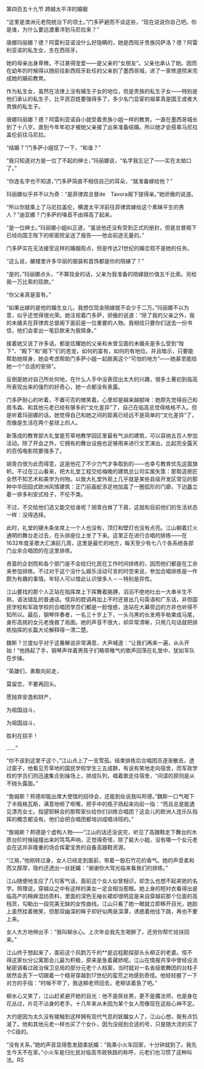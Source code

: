 

第四百五十九节 跨越太平洋的婚姻

“这里是澳洲元老院统治下的领土。”门多萨避而不谈这些，“现在说说你自己吧。你是谁，为什么要远渡重洋到马尼拉来？”

唐娜玛丽娜？德？阿雷利亚诺没什么好隐瞒的，她是西班牙贵族冈萨洛？德？阿雷利亚诺的私生女，生在西班牙。

她的母亲出身卑微，不过甚得宠爱――是父亲的“女朋友”。父亲也承认了她。因而在幼年的时候得以随前往新西班牙赴任的父亲到了墨西哥城，进了一家修道院来完成她的婚前教育。

作为私生女，虽然在法律上没有婚生子女的地位，但是贵族的私生子女――特别是他们承认的私生子，比平民百姓要强得多了，多少名门显宦的祖辈真是国王或者大贵族的私生子。

唐娜玛丽娜？德？阿雷利亚诺自小就受着贵族小姐一样的教育。一直在墨西哥城长到了十八岁。直到今年年初才被她父亲接了出来准备结婚。所以她才会搭乘马尼拉盖伦前往马尼拉。

“结婚？”门多萨小姐怔了一下，“和谁？”

“我只知道对方是一位了不起的绅士，”玛丽娜说，“名字我忘记了――实在太拗口了。”

“你连名字也不知道，”门多萨简直不相信自己的耳朵，“就准备嫁给他？”

玛丽娜似乎并不以为奇：“是菲律宾总督de　Tavora阁下提得亲。”她骄傲的说道。

“所以你就乘上了马尼拉盖伦，横渡太平洋前往菲律宾嫁给这个素昧平生的男人？”迪亚娜？门多萨的嗓音不由得高了起来。

“是一位绅士。”玛丽娜小姐纠正道，“虽说他还没有受到正式的册封，但是总督阁下已经向国王陛下的枢密院呈送了报告――他会前途无量的。”

门多萨实在无法接受这样的婚姻观点，但是传达21世纪的婚恋观不是她的任务。

“这么说，艉楼里许多华丽的服装和首饰都是你的陪嫁了？”

“是的，”玛丽娜点头，“不算现金的话，父亲为我准备的陪嫁就价值五千比索。另给我一万比索的现款。”

“你父亲真是富有。”

“如果出嫁的是他的婚生女儿，我想仅现金陪嫁就不会少于二万。”玛丽娜不以为意，似乎还觉得很光荣。她注视着门多萨，骄傲的说道：“除了我的父亲之外，我的未婚夫在菲律宾总督阁下面前是一位重要的人物。我相信只要你们送去一份书信，他们会拿出一笔巨款来为我赎身。”

接着她又说了许多话，都是炫耀她的父亲和未曾见面的未婚夫是多么受到“陛下”、“殿下”和“阁下”们的恩宠，如何的富有，如何的有地位。并且暗示，只要能帮助她赎身，她会考虑帮助门多萨小姐一起脱离这个“可怕的地方”――她甚至能给她一个“合适的安排”。

反倒是她对自己所处何地，在什么人手中没表现出太大的兴趣，很多土著初到临高所表现出来的强烈的好奇心，她一点都没有表露。

门多萨耐心的听着，不置可否的微笑着。心里却是越来越腻味：她原先觉得自己和周韦森、和其他元老已经有够多的“文化差异”了，自己在临高总觉得格格不入。但是听着玛丽娜的话，她觉得自己和她之间的距离已经远不是简单的“文化差异”了，而像是生活在两个星球上的人。

新落成的教育部大礼堂是芳草地教学园区里最有气派的建筑，可以容纳五百人参加活动。除了开会之外，它拥有的舞台设施也足够用来进行文艺演出，比起完全露天的百仭电影院要强多了。

胡青白很为此而得意，这是他花了不少力气才争取到的――也幸亏教育优先这面旗帜。不过在江山看来，把大礼堂工程交给梅晚的建筑总公司实属失策：那帮造房匠全然不知艺术和美学为何物。以致大礼堂外观上几乎就是某些县级开发区常见的那种中华田园式欧洲风情建筑：正门前画蛇添足地加盖了一圈弧形的门廊，下边矗立着一排多利安式柱子，不伦不类。

不过，不交给他们造又能交给谁呢？胡青白耸了下肩，这就和目前他们的生活状态一样：没得选择。

此时，礼堂的硬木条坐席上一个人也没有，顶灯和壁灯也没有点亮。江山朝着灯火通明的舞台走过去，在头排座位上坐了下来。这里正在进行合唱的排练――在1632年度圣歌大汇演前几周，这里是最忙的地方，每天至少有七八个各系统各部门业余合唱团的在这里排练。

吝啬的企划院和各个部门是不会给归化民在工作时间排练的，因而他们都是在工余来参加排练。不过对于这个没什么娱乐活动可言的时空来说，参加合唱排练是一件颇为有趣的事情。年轻人可以借此认识很多人－－特别是异性。

江山要找的那个人正站在指挥席上下挥舞着胳膊，滔滔不绝地吐出一大串半生不熟，语法错乱的普通话。怪异的腔调再加上不时还冒出几句英语和广东话，非但国民学校和军政学校的合唱团学员们都是一脸惶惑，连站在大幕旁边的方非也听得不知所以。最后，钢琴伴奏者，一名三十岁上下，一头乌黑的长发用手帕束成马尾，身形高挑的女元老挽救了局面。她的声音不很大，却异常清晰，只用几句话就把排练指挥的长篇大论解释得一清二楚。

魏斯？兰度似乎对于这番解说非常满意，大声喊道：“让我们再来一遍，从头开始！”他扬起了手，钢琴声伴着男孩子们略带稚气的歌声回荡在礼堂中，犹如军队在步操。

“英雄们，勇敢向前走，

莫留恋，不要再回头。

愿抛弃安逸和财产，

为祖国战斗，

为祖国战斗，

胜利在招手！

……”

“你不该到这里干这个，”江山点上了一支雪茄。结束排练后合唱团员逐渐散去，透过窗子，他看见芳草地的国民学校学生三五成群，有说有笑地走向宿舍，而军政学校的学员们则迅速集合到操场上，排成队列，唱着歌走往宿舍，“间谍的原则是从不抛头露面。”

“詹姆斯？邦德却能出席大使馆的招待会，还能到处说我叫邦德。”魏斯一口气喝下了半瓶格瓦斯，满意地咂了咂嘴，把手中的瓶子扬起来向前一指：“而且总是能遇见漂亮女士。指望耶稣会的那帮家伙给你们训练合唱团？这会儿的欧洲人连乐队指挥的概念都没有。他们会把合唱团都培训成唱诗班的。”

“詹姆斯？邦德是个虚构人物――”江山的话还没说完，听见了高跟鞋走下舞台的木质台阶时候碰撞出来的笃笃声响，正觉得奇怪，除了裴大小姐，没有哪一个女元老会在这并非隆重的场合挥霍宝贵的自备高跟鞋资源。

“江局，”他刚转过身，女人已经走到面前，带着一股石竹花的香气。她的声音柔和而又醇厚，隐约还透出一丝妩媚：“谢谢你大驾光临来看我们的排练。”

江山随便地支应了几句客气话，面前这个女人似曾相识，却怎么也想不起来她的名字。照理说，穿越众之中有这样的美女一定会相当惹眼。她上身的短衬衣看得出是临高产的棉麻混纺质料，里面的深色无袖长裙却很明显是来自穿越前那个位面的高档货，勾勒出一段完美无缺的女性曲线。江山只看了她一眼就立即移开目光，她脸上虽然挂着微笑，但那双幽深的眸子却好似两泉深潭，诱惑着他往下跳，再也不要上来。

女人大方地伸出手：“我叫柳水心。上次年会我先生喝醉了，还劳你帮忙给扶回来。”

江山终于想起来了，面前这个风韵万千的**是远程勘探部头头柳正的老婆。怪不得这家伙分公寓那会儿最为积极，原来是急着藏娇呢。江山在情报共享中曾经设法秘密调看过政治保卫总局的部分元老个人档案，当时就对一名省级歌舞团的台柱子居然会丢下一切跟着一个糙哥穿越到17世纪的蛮荒之地感到奇怪。他轻轻握了一下对方的手指：“时候不早了，我送柳老师回去，老柳该着急了吧。”

柳水心又笑了，江山赶紧避开她的目光：他不是屌丝男，更不是魔法师，也是身在花丛过，片花不沾身的老手。十几年来从未因为某个女人而像现在这般心神不定。

大约是因为太久没有接触到这样拥有现代气息的妩媚女人了，江山心想，我有点饥渴了。他和其他元老一样也买了个女仆，因为没摇到合适的号，只是随大流的买了个C级的。

“没有关系，”她的声音显得愈发甜柔妩媚：“我乘小火车回家，十分钟就到了。我先生今天不在家。”小火车是归化民对临高市政铁路的称呼，元老们也习惯了这种叫法。RS

